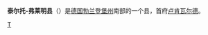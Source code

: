 {{德国县级行政单位
| 县徽图 = Image:Wappen des Landkreises Teltow-Fläming.svg
| 在德国内的位置图 = Image:Locator map TF in Germany.svg
| 所属联邦州 = 勃兰登堡州
| 所属行政区 = 
| 首府 = 卢肯瓦尔德
| 面积 = 2104.19
| 人口 = 163,553
| 统计时间 = 2015年12月31日
| 人口密度 = 78
| 汽车牌号 = TF
| 下设城镇 = 7个市、9个镇
| 政府地址 = Am Nuthefließ 2<br />14943 Luckenwalde
| 政府网站 = www.teltow-flaeming.de
| 在州内的位置图 = Image:Brandenburg TF.svg
|}}

'''泰尔托-弗莱明县'''（{{lang-de|Landkreis Teltow-Fläming}}）是[[德国|德国]][[勃兰登堡州|勃兰登堡州]]南部的一个县，首府[[卢肯瓦尔德|卢肯瓦尔德]]。

{{勃兰登堡州行政区划}}

{{Authority control}}
[[Category:勃兰登堡州的县|T]]